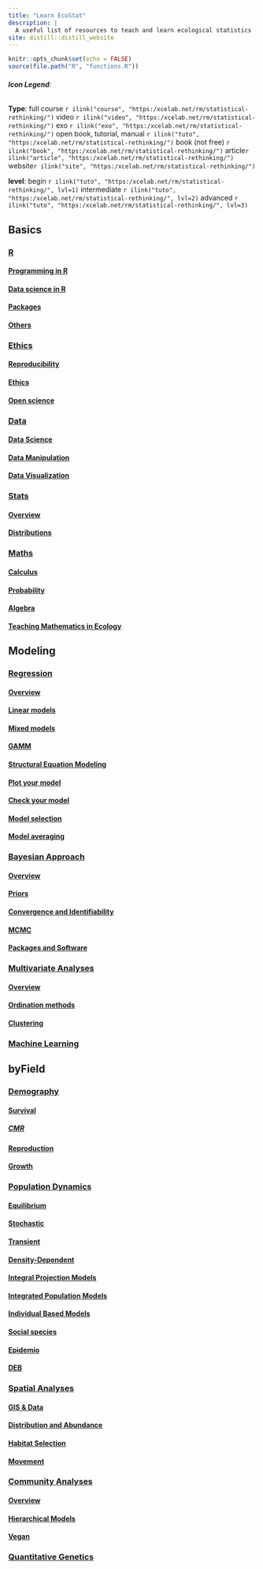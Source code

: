```yaml
---
title: "Learn EcoStat"
description: |
  A useful list of resources to teach and learn ecological statistics
site: distill::distill_website
---
```


```r
knitr::opts_chunk$set(echo = FALSE)
source(file.path("R", "functions.R"))
```
###### **Icon Legend**:
**Type**:
full course `r ilink("course", "https:/xcelab.net/rm/statistical-rethinking/")`
video `r ilink("video", "https:/xcelab.net/rm/statistical-rethinking/")`
exo `r ilink("exo", "https:/xcelab.net/rm/statistical-rethinking/")`
open book, tutorial, manual `r ilink("tuto", "https:/xcelab.net/rm/statistical-rethinking/")`
book (not free) `r ilink("book", "https:/xcelab.net/rm/statistical-rethinking/")`
article`r ilink("article", "https:/xcelab.net/rm/statistical-rethinking/")`
website`r ilink("site", "https:/xcelab.net/rm/statistical-rethinking/")`

**level**: begin `r ilink("tuto", "https:/xcelab.net/rm/statistical-rethinking/", lvl=1)` intermediate `r ilink("tuto", "https:/xcelab.net/rm/statistical-rethinking/", lvl=2)` advanced `r ilink("tuto", "https:/xcelab.net/rm/statistical-rethinking/", lvl=3)`



## Basics

### [R](basics_r.html) 
#### [Programming in R](basics_r.html#programming-in-r) 
#### [Data science in R](basics_r.html#data-science-in-r)
#### [Packages](basics_r.html#packages)
#### [Others](basics_r.html#others)

### [Ethics](basics_ethics.html)
#### [Reproducibility](basics_ethics.html#reproducibility)
#### [Ethics](basics_ethics.html#ethics)
#### [Open science](basics_ethics.html#open-science)


### [Data](basics_data.html)

#### [Data Science](basics_data.html#data-science)
#### [Data Manipulation](basics_data.html#data-manipulation)
#### [Data Visualization](basics_data.html#data-visualization)


### [Stats](basics_stats.html)
#### [Overview](basics_stats.html#overview)
#### [Distributions](basics_stats.html#distributions)

### [Maths](basics_maths.html)
#### [Calculus](basics_maths.html#calculus)
#### [Probability](basics_maths.html#probability)
#### [Algebra](basics_maths.html#algebra)
#### [Teaching Mathematics in Ecology](basics_maths.html#teaching-mathematics-in-ecology)



## Modeling

### [Regression](modeling_regression.html)
#### [Overview](modeling_regression.html#overview)
#### [Linear models](modeling_regression.html#linear-models)
#### [Mixed models](modeling_regression.html#mixed-models)
#### [GAMM](modeling_regression.html#gamm)
#### [Structural Equation Modeling](modeling_regression.html#structural-equation-modeling)
#### [Plot your model](modeling_regression.html#plot-your-model)
#### [Check your model](modeling_regression.html#check-your-model)
#### [Model selection](modeling_regression.html#model-selection)
#### [Model averaging](modeling_regression.html#model-averaging)

### [Bayesian Approach](modeling_bayesian.html)
#### [Overview](modeling_bayesian.html#overview)
#### [Priors](modeling_bayesian.html#priors)
#### [Convergence and Identifiability](modeling_bayesian.html#convergence-and-identifiability)
#### [MCMC](modeling_bayesian.html#mcmc)
#### [Packages and Software](modeling_bayesian.html#packages-and-software)

### [Multivariate Analyses](modeling_multivariate.html)
#### [Overview](modeling_multivariate.html#overview)
#### [Ordination methods](modeling_multivariate.html#ordination-methods)
#### [Clustering](modeling_multivariate.html#clustering)

### [Machine Learning](modeling_machinelearning.html)




## byField

### [Demography](byfield_demography.html)
#### [Survival](byfield_demography.html#survival)
##### [CMR](byfield_demography.html#cmr)
#### [Reproduction](byfield_demography.html#reproduction)
#### [Growth](byfield_demography.html#growth)


### [Population Dynamics](byfield_population.html)
#### [Equilibrium](byfield_population.html#equilibrium)
#### [Stochastic](byfield_population.html#stochastic)
#### [Transient](byfield_population.html#transient)
#### [Density-Dependent](byfield_population.html#density-dependent)
#### [Integral Projection Models](byfield_population.html#integral-projection-models)
#### [Integrated Population Models](byfield_population.html#integrated-population-models)
#### [Individual Based Models](byfield_population.html#individual-based-models)
#### [Social species](byfield_population.html#social-species)
#### [Epidemio](byfield_population.html#epidemio)
#### [DEB](byfield_population.html#deb)

### [Spatial Analyses](byfield_spatial.html)
#### [GIS & Data](byfield_spatial.html#gis-data)
#### [Distribution and Abundance](byfield_spatial.html#distribution-and-abundance)
#### [Habitat Selection](byfield_spatial.html#habitat-selection)
#### [Movement](byfield_spatial.html#movement)


### [Community Analyses](byfield_community.html)
#### [Overview](byfield_community.html#overview)
#### [Hierarchical Models](byfield_community.html#hierarchical-models)
#### [Vegan](byfield_community.html#vegan)

### [Quantitative Genetics](byfield_quantgenetics.html)


<!---
Everything in here will not be displayed

-->